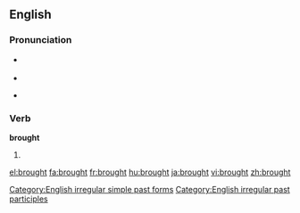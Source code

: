 ==English==

{{rank|however|enough|quite|230|brought|woman|want|home}}

===Pronunciation===
*{{IPA|/'brɔːt/}} {{SAMPA|/'brO:t/}}
*{{audio|en-us-brought.ogg|Audio (US)}}
*{{audio|en-uk-brought.ogg|Audio (UK)}}
*:{{rhymes|ɔːt}}

===Verb===
'''brought'''

# {{past of|[[bring]]}}

[[Category:English irregular simple past forms]]
[[Category:English irregular past participles]]

[[el:brought]]
[[fa:brought]]
[[fr:brought]]
[[hu:brought]]
[[ja:brought]]
[[vi:brought]]
[[zh:brought]]
